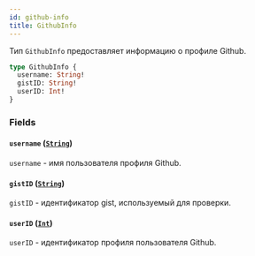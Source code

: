 ```yaml
---
id: github-info
title: GithubInfo
---
```



Тип `GithubInfo` предоставляет информацию о профиле Github.

```graphql
type GithubInfo {
  username: String!
  gistID: String!
  userID: Int!
}
```


### Fields

#### `username` ([`String`](/reference/scalars/string))

`username` - имя пользователя профиля Github.


#### `gistID` ([`String`](/reference/scalars/string))

`gistID` - идентификатор gist, используемый для проверки.


#### `userID` ([`Int`](/reference/scalars/int))

`userID` - идентификатор профиля пользователя Github.




